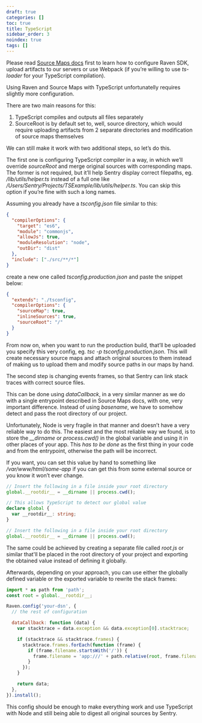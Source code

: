 ```yaml
---
draft: true
categories: []
toc: true
title: TypeScript
sidebar_order: 3
noindex: true
tags: []
---
```


Please read [Source Maps docs](/clients/node/sourcemaps/) first to learn how to configure Raven SDK, upload artifacts to our servers or use Webpack (if you’re willing to use _ts-loader_ for your TypeScript compilation).

Using Raven and Source Maps with TypeScript unfortunatelly requires slightly more configuration.

There are two main reasons for this:

1.  TypeScript compiles and outputs all files separately
2.  SourceRoot is by default set to, well, source directory, which would require uploading artifacts from 2 separate directories and modification of source maps themselves

We can still make it work with two additional steps, so let’s do this.

The first one is configuring TypeScript compiler in a way, in which we’ll override _sourceRoot_ and merge original sources with corresponding maps. The former is not required, but it’ll help Sentry display correct filepaths, eg. _/lib/utils/helper.ts_ instead of a full one like _/Users/Sentry/Projects/TSExample/lib/utils/helper.ts_. You can skip this option if you’re fine with such a long names.

Assuming you already have a _tsconfig.json_ file similar to this:

```json
{
  "compilerOptions": {
    "target": "es6",
    "module": "commonjs",
    "allowJs": true,
    "moduleResolution": "node",
    "outDir": "dist"
  },
  "include": ["./src/**/*"]
}
```

create a new one called _tsconfig.production.json_ and paste the snippet below:

```json
{
  "extends": "./tsconfig",
  "compilerOptions": {
    "sourceMap": true,
    "inlineSources": true,
    "sourceRoot": "/"
  }
}
```

From now on, when you want to run the production build, that’ll be uploaded you specify this very config, eg. _tsc -p tsconfig.production.json_. This will create necessary source maps and attach original sources to them instead of making us to upload them and modify source paths in our maps by hand.

The second step is changing events frames, so that Sentry can link stack traces with correct source files.

This can be done using _dataCallback_, in a very similar manner as we do with a single entrypoint described in Source Maps docs, with one, very important difference. Instead of using _basename_, we have to somehow detect and pass the root directory of our project.

Unfortunately, Node is very fragile in that manner and doesn’t have a very reliable way to do this. The easiest and the most reliable way we found, is to store the _\_\_dirname_ or _process.cwd()_ in the global variable and using it in other places of your app. This _has to be done_ as the first thing in your code and from the entrypoint, otherwise the path will be incorrect.

If you want, you can set this value by hand to something like _/var/www/html/some-app_ if you can get this from some external source or you know it won’t ever change.

```typescript
// Insert the following in a file inside your root directory
global.__rootdir__ = __dirname || process.cwd();

// This allows TypeScript to detect our global value
declare global {
  var __rootdir__: string;
}
```

```javascript
// Insert the following in a file inside your root directory
global.__rootdir__ = __dirname || process.cwd();
```

The same could be achieved by creating a separate file called _root.js_ or similar that'll be placed in the root directory of your project and exporting the obtained value instead of defining it globally.

Afterwards, depending on your approach, you can use either the globally defined variable or the exported variable to rewrite the stack frames:

```javascript
import * as path from 'path';
const root = global.__rootdir__;

Raven.config('your-dsn', {
  // the rest of configuration

  dataCallback: function (data) {
    var stacktrace = data.exception && data.exception[0].stacktrace;

    if (stacktrace && stacktrace.frames) {
      stacktrace.frames.forEach(function (frame) {
        if (frame.filename.startsWith('/')) {
          frame.filename = 'app:///' + path.relative(root, frame.filename);
        }
      });
    }

    return data;
  },
}).install();
```

This config should be enough to make everything work and use TypeScript with Node and still being able to digest all original sources by Sentry.
